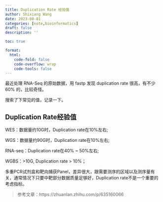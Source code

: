 ```yaml
---
title: Duplication Rate 经验值
author: Shixiang Wang
date: 2023-08-01
categories: [note,bioinformatics]
draft: false
description: ''

toc: true

format:
  html:
    code-fold: false
    code-overflow: wrap
    code-tools: false
---
```


最近处理 RNA-Seq 的原始数据，用 fastp 发现 duplication rate 很高，有不少 60% 的，比较奇怪。

搜索了下常见的值，记录一下。

## Duplication Rate经验值

WES：数据量约10G时，Duplication rate在10%左右;

WGS：数据量约90G时，Duplication rate在10%左右;

RNA-seq：Duplication rate在40% ~ 50%左右;

WGBS：>10G, Duplication rate > 10%；

多重PCR试剂盒和靶向捕获Panel，差异很大，跟需要测序的区域以及测序量有关，通常情况下只要中靶部分数据质量足够好，Duplication rate不是一个重要的考虑指标。

> 参考文章：https://zhuanlan.zhihu.com/p/635160066
